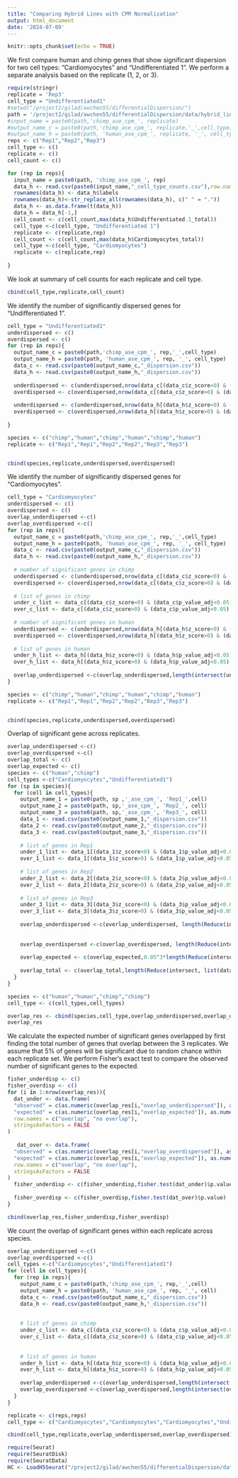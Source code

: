 ```yaml
---
title: "Comparing Hybrid Lines with CPM Normalization"
output: html_document
date: '2024-07-09'
---
```



```r
knitr::opts_chunk$set(echo = TRUE)
```

We first compare human and chimp genes that show significant dispersion for two cell types: "Cardiomyocytes" and "Undifferentiated 1". We perform a separate analysis based on the replicate (1, 2, or 3).
```r
require(stringr)
replicate = 'Rep3'
cell_type = "Undifferentiated1"
#setwd("/project2/gilad/awchen55/differentialDispersion/")
path = '/project2/gilad/awchen55/differentialDispersion/data/hybrid_lines_cpm_normalized/'
#input_name = paste0(path,'chimp_ase_cpm_', replicate)
#output_name_c = paste0(path,'chimp_ase_cpm_', replicate,'_',cell_type)
#output_name_h = paste0(path, 'human_ase_cpm_', replicate, '_', cell_type)
reps <- c("Rep1","Rep2","Rep3")
cell_type <- c()
replicate <- c()
cell_count <- c()

for (rep in reps){
  input_name = paste0(path, 'chimp_ase_cpm_', rep)
  data_h <- read.csv(paste0(input_name,"_cell_type_counts.csv"),row.names="X")
  rownames(data_h) <- data_h$labels
  rownames(data_h)<-str_replace_all(rownames(data_h), c(" " = "."))
  data_h <- as.data.frame(t(data_h))
  data_h = data_h[-1,]
  cell_count <- c(cell_count,max(data_h$Undifferentiated.1_total))
  cell_type <-c(cell_type, "Undifferentiated 1")
  replicate <- c(replicate,rep)
  cell_count <- c(cell_count,max(data_h$Cardiomyocytes_total))
  cell_type <-c(cell_type, "Cardiomyocytes")
  replicate <- c(replicate,rep)
  
}


```

We look at summary of cell counts for each replicate and cell type.
```r

cbind(cell_type,replicate,cell_count)
```

We identify the number of significantly dispersed genes for "Undifferentiated 1".
```r
cell_type = "Undifferentiated1"
underdispersed <- c()
overdispersed <- c()
for (rep in reps){
  output_name_c = paste0(path,'chimp_ase_cpm_', rep,'_',cell_type)
  output_name_h = paste0(path, 'human_ase_cpm_', rep, '_', cell_type)
  data_c <- read.csv(paste0(output_name_c,"_dispersion.csv"))
  data_h <- read.csv(paste0(output_name_h,"_dispersion.csv"))
  
  underdispersed <- c(underdispersed,nrow(data_c[(data_c$z_score<0) & (data_c$p_value_adj<0.05) & (data_c$cell_count>10) & (data_c$est>0),]))
  overdispersed <- c(overdispersed,nrow(data_c[(data_c$z_score>0) & (data_c$p_value_adj<0.05) & (data_c$cell_count>10) & (data_c$est>0),]))
  
  underdispersed <- c(underdispersed,nrow(data_h[(data_h$z_score<0) & (data_h$p_value_adj<0.05) & (data_h$cell_count>10) & (data_h$est>0),]))
  overdispersed <- c(overdispersed,nrow(data_h[(data_h$z_score>0) & (data_h$p_value_adj<0.05) & (data_h$cell_count>10) & (data_h$est>0),]))
  
}

species <- c("chimp","human","chimp","human","chimp","human")
replicate <- c("Rep1","Rep1","Rep2","Rep2","Rep3","Rep3")


cbind(species,replicate,underdispersed,overdispersed)
```


We identify the number of significantly dispersed genes for "Cardiomyocytes".
```r
cell_type = "Cardiomyocytes"
underdispersed <- c()
overdispersed <- c()
overlap_underdispersed <-c()
overlap_overdispersed <-c()
for (rep in reps){
  output_name_c = paste0(path,'chimp_ase_cpm_', rep,'_',cell_type)
  output_name_h = paste0(path, 'human_ase_cpm_', rep, '_', cell_type)
  data_c <- read.csv(paste0(output_name_c,"_dispersion.csv"))
  data_h <- read.csv(paste0(output_name_h,"_dispersion.csv"))
  
  # number of significant genes in chimp
  underdispersed <- c(underdispersed,nrow(data_c[(data_c$z_score<0) & (data_c$p_value_adj<0.05) & (data_c$cell_count>10) & (data_c$est>0),]))
  overdispersed <- c(overdispersed,nrow(data_c[(data_c$z_score>0) & (data_c$p_value_adj<0.05) & (data_c$cell_count>10) & (data_c$est>0),]))
  
  # list of genes in chimp
  under_c_list <- data_c[(data_c$z_score<0) & (data_c$p_value_adj<0.05) & (data_c$cell_count>10) & (data_c$est>0),]$X
  over_c_list <- data_c[(data_c$z_score>0) & (data_c$p_value_adj<0.05) & (data_c$cell_count>10) & (data_c$est>0),]$X
  
  # number of significant genes in human
  underdispersed <- c(underdispersed,nrow(data_h[(data_h$z_score<0) & (data_h$p_value_adj<0.05) & (data_h$cell_count>10) & (data_h$est>0),]))
  overdispersed <- c(overdispersed,nrow(data_h[(data_h$z_score>0) & (data_h$p_value_adj<0.05) & (data_h$cell_count>10) & (data_h$est>0),]))
  
  # list of genes in human
  under_h_list <- data_h[(data_h$z_score<0) & (data_h$p_value_adj<0.05) & (data_h$cell_count>10) & (data_h$est>0),]$X
  over_h_list <- data_h[(data_h$z_score>0) & (data_h$p_value_adj<0.05) & (data_h$cell_count>10) & (data_h$est>0),]$X
  
  overlap_underdispersed <-c(overlap_underdispersed,length(intersect(under_c_list,under_h_list)))
}

species <- c("chimp","human","chimp","human","chimp","human")
replicate <- c("Rep1","Rep1","Rep2","Rep2","Rep3","Rep3")


cbind(species,replicate,underdispersed,overdispersed)
```

Overlap of significant gene across replicates.
```r
overlap_underdispersed <-c()
overlap_overdispersed <-c()
overlap_total <- c()
overlap_expected <- c()
species <- c("human","chimp")
cell_types <-c("Cardiomyocytes","Undifferentiated1")
for (sp in species){
  for (cell in cell_types){
    output_name_1 = paste0(path, sp ,'_ase_cpm_', 'Rep1_',cell)
    output_name_2 = paste0(path, sp,'_ase_cpm_', 'Rep2_', cell)
    output_name_3 = paste0(path, sp,'_ase_cpm_', 'Rep3_', cell)
    data_1 <- read.csv(paste0(output_name_1,"_dispersion.csv"))
    data_2 <- read.csv(paste0(output_name_2,"_dispersion.csv"))
    data_3 <- read.csv(paste0(output_name_3,"_dispersion.csv"))
    
    # list of genes in Rep1
    under_1_list <- data_1[(data_1$z_score<0) & (data_1$p_value_adj<0.05) & (data_1$cell_count>10) & (data_1$est>0),]$X
    over_1_list <- data_1[(data_1$z_score>0) & (data_1$p_value_adj<0.05) & (data_1$cell_count>10) & (data_1$est>0),]$X
    
    # list of genes in Rep2
    under_2_list <- data_2[(data_2$z_score<0) & (data_2$p_value_adj<0.05) & (data_2$cell_count>10) & (data_2$est>0),]$X
    over_2_list <- data_2[(data_2$z_score>0) & (data_2$p_value_adj<0.05) & (data_2$cell_count>10) & (data_2$est>0),]$X
    
    # list of genes in Rep3
    under_3_list <- data_3[(data_3$z_score<0) & (data_3$p_value_adj<0.05) & (data_3$cell_count>10) & (data_3$est>0),]$X
    over_3_list <- data_3[(data_3$z_score>0) & (data_3$p_value_adj<0.05) & (data_3$cell_count>10) & (data_3$est>0),]$X
    
    overlap_underdispersed <-c(overlap_underdispersed, length(Reduce(intersect, list(under_1_list, under_2_list, under_3_list))))
                               
                          
    overlap_overdispersed <-c(overlap_overdispersed, length(Reduce(intersect, list(over_1_list, over_2_list, over_3_list))))
    
    overlap_expected <- c(overlap_expected,0.05^3*length(Reduce(intersect, list(data_1$X, data_2$X, data_3$X))))
    
    overlap_total <- c(overlap_total,length(Reduce(intersect, list(data_1$X, data_2$X, data_3$X))))
  }
}

species <- c("human","human","chimp","chimp")
cell_type <- c(cell_types,cell_types)

overlap_res <- cbind(species,cell_type,overlap_underdispersed,overlap_overdispersed,overlap_expected,overlap_total)
overlap_res
```
We calculate the expected number of significant genes overlapped by first finding the total number of genes that overlap between the 3 replicates. We assume that 5% of genes will be significant due to random chance within each replicate set. We perform Fisher's exact test to compare the observed number of significant genes to the expected.
```r
fisher_underdisp <- c()
fisher_overdisp <- c()
for (i in 1:nrow(overlap_res)){
  dat_under <- data.frame(
  "observed" = c(as.numeric(overlap_res[i,"overlap_underdispersed"]), as.numeric(overlap_res[i,"overlap_total"]) - as.numeric(overlap_res[i,"overlap_underdispersed"])),
  "expected" = c(as.numeric(overlap_res[i,"overlap_expected"]), as.numeric(overlap_res[i,"overlap_total"]) - as.numeric(overlap_res[i,"overlap_expected"])),
  row.names = c("overlap", "no overlap"),
  stringsAsFactors = FALSE
)
  
   dat_over <- data.frame(
  "observed" = c(as.numeric(overlap_res[i,"overlap_overdispersed"]), as.numeric(overlap_res[i,"overlap_total"]) - as.numeric(overlap_res[i,"overlap_overdispersed"])),
  "expected" = c(as.numeric(overlap_res[i,"overlap_expected"]), as.numeric(overlap_res[i,"overlap_total"]) - as.numeric(overlap_res[i,"overlap_expected"])),
  row.names = c("overlap", "no overlap"),
  stringsAsFactors = FALSE
)
  fisher_underdisp <- c(fisher_underdisp,fisher.test(dat_under)$p.value)
  
  fisher_overdisp <- c(fisher_overdisp,fisher.test(dat_over)$p.value)
}

cbind(overlap_res,fisher_underdisp,fisher_overdisp)

```


We count the overlap of significant genes within each replicate across species.
```r
overlap_underdispersed <-c()
overlap_overdispersed <-c()
cell_types <-c("Cardiomyocytes","Undifferentiated1")
for (cell in cell_types){
  for (rep in reps){
    output_name_c = paste0(path,'chimp_ase_cpm_', rep,'_',cell)
    output_name_h = paste0(path, 'human_ase_cpm_', rep, '_', cell)
    data_c <- read.csv(paste0(output_name_c,"_dispersion.csv"))
    data_h <- read.csv(paste0(output_name_h,"_dispersion.csv"))
    
    
    # list of genes in chimp
    under_c_list <- data_c[(data_c$z_score<0) & (data_c$p_value_adj<0.05) & (data_c$cell_count>10) & (data_c$est>0),]$X
    over_c_list <- data_c[(data_c$z_score>0) & (data_c$p_value_adj<0.05) & (data_c$cell_count>10) & (data_c$est>0),]$X
    
    
    # list of genes in human
    under_h_list <- data_h[(data_h$z_score<0) & (data_h$p_value_adj<0.05) & (data_h$cell_count>10) & (data_h$est>0),]$X
    over_h_list <- data_h[(data_h$z_score>0) & (data_h$p_value_adj<0.05) & (data_h$cell_count>10) & (data_h$est>0),]$X
    
    overlap_underdispersed <-c(overlap_underdispersed,length(intersect(under_c_list,under_h_list)))
    overlap_overdispersed <-c(overlap_overdispersed,length(intersect(over_c_list,over_h_list)))
  }
}

replicate <- c(reps,reps)
cell_type <- c("Cardiomyocytes","Cardiomyocytes","Cardiomyocytes","Undifferentiated 1","Undifferentiated 1","Undifferentiated 1")

cbind(cell_type,replicate,overlap_underdispersed,overlap_overdispersed)

```




```r
require(Seurat)
require(SeuratDisk)
require(SeuratData)
HC <- LoadH5Seurat("/project2/gilad/awchen55/differentialDispersion/data/hybrid_lines_raw_data/human.ASE.Rep1.h5Seurat")
```
